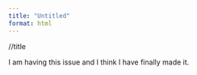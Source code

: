```yaml
---
title: "Untitled"
format: html
---
```


//title 

I am having this issue and I think I have finally made it.